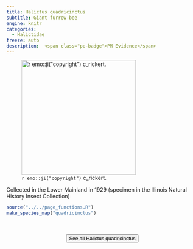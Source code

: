 ```yaml
---
title: Halictus quadricinctus
subtitle: Giant furrow bee
engine: knitr
categories:
  - Halictidae
freeze: auto
description:  <span class="pe-badge">PM Evidence</span>
---
```

![`r emo::ji("copyright")` c_rickert.](https://inaturalist-open-data.s3.amazonaws.com/photos/340805368/large.jpg){height=300}

Collected in the Lower Mainland in 1929 (specimen in the Illinois Natural History Insect Collection)



```r
source("../../page_functions.R")
make_species_map("quadricinctus")
```
<br><br>
<center>


<a href="https://inaturalist.ca/observations?place_id=any&quality_grade=research&subview=map&taxon_id=484543"><button type="button" class="btn btn-secondary">See all Halictus quadricinctus <i class="fa-solid fa-arrow-up-right-from-square"></i> </button></a>
</center>
